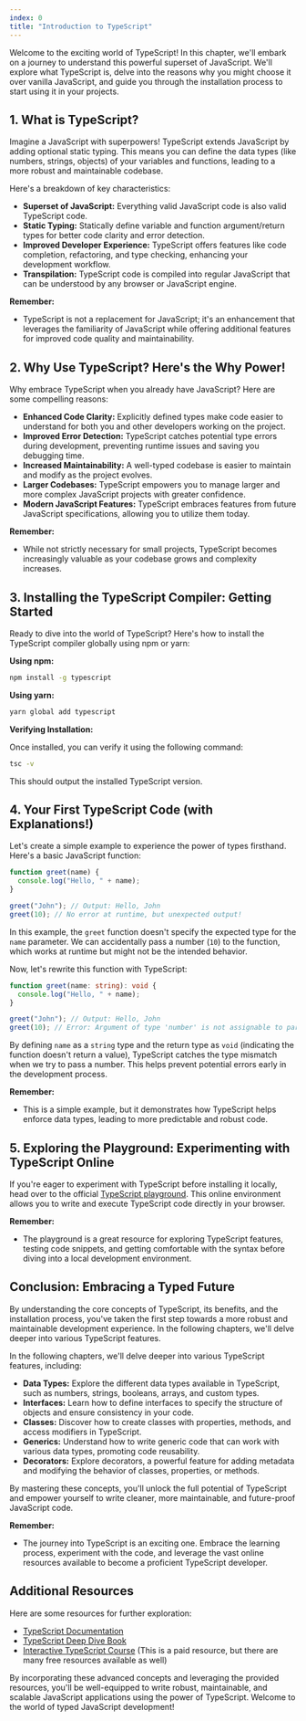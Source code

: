 ```yaml
---
index: 0
title: "Introduction to TypeScript"
---
```


Welcome to the exciting world of TypeScript! In this chapter, we'll embark on a journey to understand this powerful superset of JavaScript. We'll explore what TypeScript is, delve into the reasons why you might choose it over vanilla JavaScript, and guide you through the installation process to start using it in your projects.

## 1. What is TypeScript?

Imagine a JavaScript with superpowers! TypeScript extends JavaScript by adding optional static typing. This means you can define the data types (like numbers, strings, objects) of your variables and functions, leading to a more robust and maintainable codebase.

Here's a breakdown of key characteristics:

- **Superset of JavaScript:** Everything valid JavaScript code is also valid TypeScript code.
- **Static Typing:** Statically define variable and function argument/return types for better code clarity and error detection.
- **Improved Developer Experience:** TypeScript offers features like code completion, refactoring, and type checking, enhancing your development workflow.
- **Transpilation:** TypeScript code is compiled into regular JavaScript that can be understood by any browser or JavaScript engine.

**Remember:**

- TypeScript is not a replacement for JavaScript; it's an enhancement that leverages the familiarity of JavaScript while offering additional features for improved code quality and maintainability.

## 2. Why Use TypeScript? Here's the Why Power!

Why embrace TypeScript when you already have JavaScript? Here are some compelling reasons:

- **Enhanced Code Clarity:** Explicitly defined types make code easier to understand for both you and other developers working on the project.
- **Improved Error Detection:** TypeScript catches potential type errors during development, preventing runtime issues and saving you debugging time.
- **Increased Maintainability:** A well-typed codebase is easier to maintain and modify as the project evolves.
- **Larger Codebases:** TypeScript empowers you to manage larger and more complex JavaScript projects with greater confidence.
- **Modern JavaScript Features:** TypeScript embraces features from future JavaScript specifications, allowing you to utilize them today.

**Remember:**

- While not strictly necessary for small projects, TypeScript becomes increasingly valuable as your codebase grows and complexity increases.

## 3. Installing the TypeScript Compiler: Getting Started

Ready to dive into the world of TypeScript? Here's how to install the TypeScript compiler globally using npm or yarn:

**Using npm:**

```bash
npm install -g typescript
```

**Using yarn:**

```bash
yarn global add typescript
```

**Verifying Installation:**

Once installed, you can verify it using the following command:

```bash
tsc -v
```

This should output the installed TypeScript version.

## 4. Your First TypeScript Code (with Explanations!)

Let's create a simple example to experience the power of types firsthand. Here's a basic JavaScript function:

```javascript
function greet(name) {
  console.log("Hello, " + name);
}

greet("John"); // Output: Hello, John
greet(10); // No error at runtime, but unexpected output!
```

In this example, the `greet` function doesn't specify the expected type for the `name` parameter. We can accidentally pass a number (`10`) to the function, which works at runtime but might not be the intended behavior.

Now, let's rewrite this function with TypeScript:

```typescript
function greet(name: string): void {
  console.log("Hello, " + name);
}

greet("John"); // Output: Hello, John
greet(10); // Error: Argument of type 'number' is not assignable to parameter of type 'string'
```

By defining `name` as a `string` type and the return type as `void` (indicating the function doesn't return a value), TypeScript catches the type mismatch when we try to pass a number. This helps prevent potential errors early in the development process.

**Remember:**

- This is a simple example, but it demonstrates how TypeScript helps enforce data types, leading to more predictable and robust code.

## 5. Exploring the Playground: Experimenting with TypeScript Online

If you're eager to experiment with TypeScript before installing it locally, head over to the official [TypeScript playground](https://www.typescriptlang.org/play?checkJs=true&allowJs=true&ts=3.8.0-dev.20191210&useJavaScript=true). This online environment allows you to write and execute TypeScript code directly in your browser.

**Remember:**

- The playground is a great resource for exploring TypeScript features, testing code snippets, and getting comfortable with the syntax before diving into a local development environment.

## Conclusion: Embracing a Typed Future

By understanding the core concepts of TypeScript, its benefits, and the installation process, you've taken the first step towards a more robust and maintainable development experience. In the following chapters, we'll delve deeper into various TypeScript features.

In the following chapters, we'll delve deeper into various TypeScript features, including:

- **Data Types:** Explore the different data types available in TypeScript, such as numbers, strings, booleans, arrays, and custom types.
- **Interfaces:** Learn how to define interfaces to specify the structure of objects and ensure consistency in your code.
- **Classes:** Discover how to create classes with properties, methods, and access modifiers in TypeScript.
- **Generics:** Understand how to write generic code that can work with various data types, promoting code reusability.
- **Decorators:** Explore decorators, a powerful feature for adding metadata and modifying the behavior of classes, properties, or methods.

By mastering these concepts, you'll unlock the full potential of TypeScript and empower yourself to write cleaner, more maintainable, and future-proof JavaScript code.

**Remember:**

- The journey into TypeScript is an exciting one. Embrace the learning process, experiment with the code, and leverage the vast online resources available to become a proficient TypeScript developer.

## Additional Resources

Here are some resources for further exploration:

- [TypeScript Documentation](https://www.typescriptlang.org/docs/)
- [TypeScript Deep Dive Book](https://basarat.gitbook.io/typescript/)
- [Interactive TypeScript Course](https://www.udemy.com/course/typescript-the-complete-developers-guide/) (This is a paid resource, but there are many free resources available as well)

By incorporating these advanced concepts and leveraging the provided resources, you'll be well-equipped to write robust, maintainable, and scalable JavaScript applications using the power of TypeScript. Welcome to the world of typed JavaScript development!
